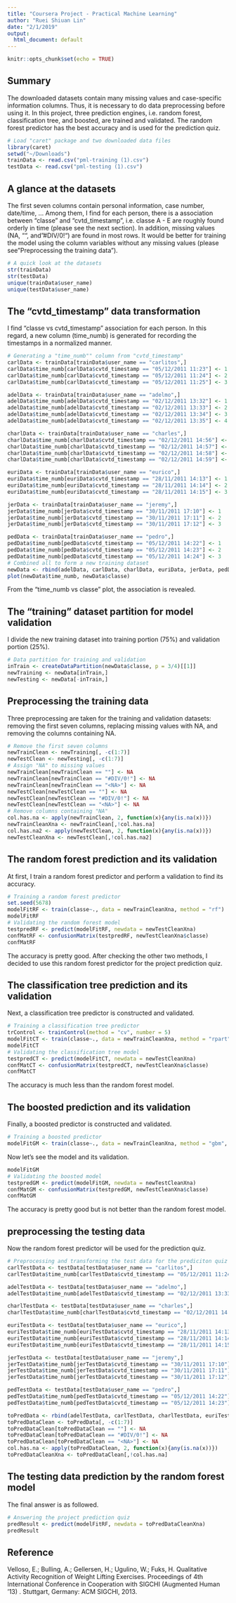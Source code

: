 ```yaml
---
title: "Coursera Project - Practical Machine Learning"
author: "Ruei Shiuan Lin"
date: "2/1/2019"
output:
  html_document: default
---
```


```r
knitr::opts_chunk$set(echo = TRUE)
```

## Summary
The downloaded datasets contain many missing values and case-specific information columns. Thus, it is necessary to do data preprocessing before using it. In this project, three prediction engines, i.e. random forest, classification tree, and boosted, are trained and validated. The random forest predictor has the best accuracy and is used for the prediction quiz.

```r
# Load "caret" package and two downloaded data files
library(caret)
setwd("~/Downloads")
trainData <- read.csv("pml-training (1).csv")
testData <- read.csv("pml-testing (1).csv")
```

## A glance at the datasets
The first seven columns contain personal information, case number, date/time, ... Among them, I find for each person, there is a association between "classe" and "cvtd_timestamp", i.e. classe A - E are roughly found orderly in time (please see the next section). In addition, missing values (NA, "", and "#DIV/0!") are found in most rows. It would be better for training the model using the column variables without any missing values (please see "Preprocessing the training data").

```r
# A quick look at the datasets
str(trainData)
str(testData)
unique(trainData$user_name)
unique(testData$user_name)
```

## The "cvtd_timestamp" data transformation
I find "classe vs cvtd_timestamp" association for each person. In this regard, a new column (time_numb) is generated for recording the timestamps in a normalized manner.
```r
# Generating a "time_numb"" column from "cvtd_timestamp"
carlData <- trainData[trainData$user_name == "carlitos",]
carlData$time_numb[carlData$cvtd_timestamp == "05/12/2011 11:23"] <- 1
carlData$time_numb[carlData$cvtd_timestamp == "05/12/2011 11:24"] <- 2
carlData$time_numb[carlData$cvtd_timestamp == "05/12/2011 11:25"] <- 3

adelData <- trainData[trainData$user_name == "adelmo",]
adelData$time_numb[adelData$cvtd_timestamp == "02/12/2011 13:32"] <- 1
adelData$time_numb[adelData$cvtd_timestamp == "02/12/2011 13:33"] <- 2
adelData$time_numb[adelData$cvtd_timestamp == "02/12/2011 13:34"] <- 3
adelData$time_numb[adelData$cvtd_timestamp == "02/12/2011 13:35"] <- 4

charlData <- trainData[trainData$user_name == "charles",]
charlData$time_numb[charlData$cvtd_timestamp == "02/12/2011 14:56"] <- 1
charlData$time_numb[charlData$cvtd_timestamp == "02/12/2011 14:57"] <- 2
charlData$time_numb[charlData$cvtd_timestamp == "02/12/2011 14:58"] <- 3
charlData$time_numb[charlData$cvtd_timestamp == "02/12/2011 14:59"] <- 4

euriData <- trainData[trainData$user_name == "eurico",]
euriData$time_numb[euriData$cvtd_timestamp == "28/11/2011 14:13"] <- 1
euriData$time_numb[euriData$cvtd_timestamp == "28/11/2011 14:14"] <- 2
euriData$time_numb[euriData$cvtd_timestamp == "28/11/2011 14:15"] <- 3

jerData <- trainData[trainData$user_name == "jeremy",]
jerData$time_numb[jerData$cvtd_timestamp == "30/11/2011 17:10"] <- 1
jerData$time_numb[jerData$cvtd_timestamp == "30/11/2011 17:11"] <- 2
jerData$time_numb[jerData$cvtd_timestamp == "30/11/2011 17:12"] <- 3

pedData <- trainData[trainData$user_name == "pedro",]
pedData$time_numb[pedData$cvtd_timestamp == "05/12/2011 14:22"] <- 1
pedData$time_numb[pedData$cvtd_timestamp == "05/12/2011 14:23"] <- 2
pedData$time_numb[pedData$cvtd_timestamp == "05/12/2011 14:24"] <- 3
# Combined all to form a new training dataset
newData <- rbind(adelData, carlData, charlData, euriData, jerData, pedData)
plot(newData$time_numb, newData$classe)
```
From the "time_numb vs classe" plot, the association is revealed.

## The "training" dataset partition for model validation
I divide the new training dataset into training portion (75%) and validation portion (25%).
```r
# Data partition for training and validation
inTrain <- createDataPartition(newData$classe, p = 3/4)[[1]]
newTraining <- newData[inTrain,]
newTesting <- newData[-inTrain,]
```

## Preprocessing the training data
Three preprocessing are taken for the training and validation datasets: removing the first seven columns, replacing missing values with NA, and removing the columns containing NA.
```r
# Remove the first seven columns
newTrainClean <- newTraining[, -c(1:7)]
newTestClean <- newTesting[, -c(1:7)]
# Assign "NA" to missing values
newTrainClean[newTrainClean == ""] <- NA
newTrainClean[newTrainClean == "#DIV/0!"] <- NA
newTrainClean[newTrainClean == "<NA>"] <- NA
newTestClean[newTestClean == ""] <- NA
newTestClean[newTestClean == "#DIV/0!"] <- NA
newTestClean[newTestClean == "<NA>"] <- NA
# Remove columns containing "NA"
col.has.na <- apply(newTrainClean, 2, function(x){any(is.na(x))})
newTrainCleanXna <- newTrainClean[,!col.has.na]
col.has.na2 <- apply(newTestClean, 2, function(x){any(is.na(x))})
newTestCleanXna <- newTestClean[,!col.has.na2]
```

## The random forest prediction and its validation
At first, I train a random forest predictor and perform a validation to find its accuracy.
```r
# Training a random forest predictor
set.seed(5678)
modelFitRF <- train(classe~., data = newTrainCleanXna, method = "rf")
modelFitRF
# Validating the random forest model
testpredRF <- predict(modelFitRF, newdata = newTestCleanXna)
confMatRF <- confusionMatrix(testpredRF, newTestCleanXna$classe)
confMatRF
```
The accuracy is pretty good. After checking the other two methods, I decided to use this random forest predictor for the project prediction quiz.

## The classification tree prediction and its validation
Next, a classification tree predictor is constructed and validated.
```r
# Training a classification tree predictor
trControl <- trainControl(method = "cv", number = 5)
modelFitCT <- train(classe~., data = newTrainCleanXna, method = "rpart", trControl=trControl)
modelFitCT
# Validating the classification tree model
testpredCT <- predict(modelFitCT, newdata = newTestCleanXna)
confMatCT <- confusionMatrix(testpredCT, newTestCleanXna$classe)
confMatCT
```
The accuracy is much less than the random forest model.

## The boosted prediction and its validation
Finally, a boosted predictor is constructed and validated.
```r
# Training a boosted predictor
modelFitGM <- train(classe~., data = newTrainCleanXna, method = "gbm", verbose = FALSE)
```
Now let's see the model and its validation.
```r
modelFitGM
# Validating the boosted model
testpredGM <- predict(modelFitGM, newdata = newTestCleanXna)
confMatGM <- confusionMatrix(testpredGM, newTestCleanXna$classe)
confMatGM
```
The accuracy is pretty good but is not better than the random forest model.

## preprocessing the testing data
Now the random forest predictor will be used for the prediction quiz.
```r
# Preprocessing and transforming the test data for the prediciton quiz
carlTestData <- testData[testData$user_name == "carlitos",]
carlTestData$time_numb[carlTestData$cvtd_timestamp == "05/12/2011 11:24"] <- 2

adelTestData <- testData[testData$user_name == "adelmo",]
adelTestData$time_numb[adelTestData$cvtd_timestamp == "02/12/2011 13:33"] <- 2

charlTestData <- testData[testData$user_name == "charles",]
charlTestData$time_numb[charlTestData$cvtd_timestamp == "02/12/2011 14:57"] <- 2

euriTestData <- testData[testData$user_name == "eurico",]
euriTestData$time_numb[euriTestData$cvtd_timestamp == "28/11/2011 14:13"] <- 1
euriTestData$time_numb[euriTestData$cvtd_timestamp == "28/11/2011 14:14"] <- 2
euriTestData$time_numb[euriTestData$cvtd_timestamp == "28/11/2011 14:15"] <- 3

jerTestData <- testData[testData$user_name == "jeremy",]
jerTestData$time_numb[jerTestData$cvtd_timestamp == "30/11/2011 17:10"] <- 1
jerTestData$time_numb[jerTestData$cvtd_timestamp == "30/11/2011 17:11"] <- 2
jerTestData$time_numb[jerTestData$cvtd_timestamp == "30/11/2011 17:12"] <- 3

pedTestData <- testData[testData$user_name == "pedro",]
pedTestData$time_numb[pedTestData$cvtd_timestamp == "05/12/2011 14:22"] <- 1
pedTestData$time_numb[pedTestData$cvtd_timestamp == "05/12/2011 14:23"] <- 2

toPredData <- rbind(adelTestData, carlTestData, charlTestData, euriTestData, jerTestData, pedTestData)
toPredDataClean <- toPredData[, -c(1:7)]
toPredDataClean[toPredDataClean == ""] <- NA
toPredDataClean[toPredDataClean == "#DIV/0!"] <- NA
toPredDataClean[toPredDataClean == "<NA>"] <- NA
col.has.na <- apply(toPredDataClean, 2, function(x){any(is.na(x))})
toPredDataCleanXna <- toPredDataClean[,!col.has.na]
```

## The testing data prediction by the random forest model
The final answer is as followed.
```r
# Answering the project prediction quiz
predResult <- predict(modelFitRF, newdata = toPredDataCleanXna)
predResult
```

## Reference
Velloso, E.; Bulling, A.; Gellersen, H.; Ugulino, W.; Fuks, H. Qualitative Activity Recognition of Weight Lifting Exercises. Proceedings of 4th International Conference in Cooperation with SIGCHI (Augmented Human '13) . Stuttgart, Germany: ACM SIGCHI, 2013.

